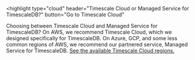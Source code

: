 <highlight
  type="cloud"
  header="Timescale Cloud or Managed Service for TimescaleDB?"
  button="Go to Timescale Cloud"
>
  Choosing between Timescale Cloud and Managed Service for TimescaleDB? On AWS,
  we recommend Timescale Cloud, which we designed specifically for TimescaleDB.
  On Azure, GCP, and some less common regions of AWS, we recommend our partnered
  service, Managed Service for TimescaleDB. [See the available Timescale Cloud
  regions.](/cloud/latest/#available-in-multiple-aws-regions)
</highlight>
